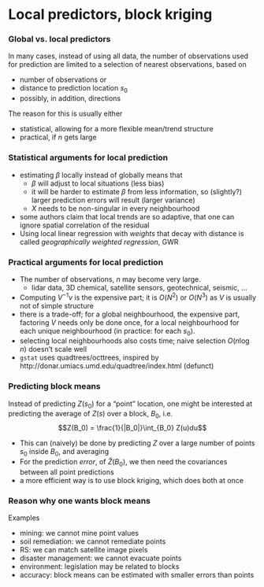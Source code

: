 # Local predictors, block kriging

### Global vs. local predictors
In many cases, instead of using all data, the number of observations used for
prediction are limited to a selection of nearest observations, based on

* number of observations or
* distance to prediction location $s_0$
* possibly, in addition, directions

The reason for this is usually either

* statistical, allowing for a more flexible mean/trend structure
* practical, if $n$ gets large

### Statistical arguments for local prediction

* estimating $\beta$ locally instead of globally means that
    * $\beta$ will adjust to local situations (less bias)
    * it will be harder to estimate $\beta$ from less information, so
   (slightly?) larger prediction errors will result (larger variance)
    * $X$ needs to be non-singular in every neighbourhood
* some authors claim that local trends are so
 adaptive, that one can ignore spatial correlation of the residual
* Using local linear regression with _weights_ that decay
 with distance is called _geographically weighted regression_, GWR

### Practical arguments for local prediction

* The number of observations, $n$ may become very large.
    * lidar data, 3D chemical, satellite sensors, geotechnical, seismic, ...
* Computing $V^{-1}v$ is the expensive part; it is $O(N^2)$  or $O(N^3)$ as $V$
is usually not of simple structure
* there is a trade-off; for a global neighbourhood, the expensive part, 
factoring $V$ needs only be done once, for a local neighbourhood for 
each unique neighbourhood (in practice: for each $s_0$).
* selecting local neighbourhoods also costs time; naive selection
$O(n \log n)$ doesn't scale well
* `gstat` uses quadtrees/octtrees, inspired by
http://donar.umiacs.umd.edu/quadtree/index.html (defunct)

### Predicting block means

Instead of predicting $Z(s_0)$ for a "point" location, one might be
interested at predicting the average of $Z(s)$ over a block, $B_0$, i.e.
$$Z(B_0) = \frac{1}{|B_0|}\int_{B_0} Z(u)du$$

* This can (naively) be done by predicting $Z$ over a large number of points
$s_0$ inside $B_0$, and averaging
* For the prediction _error_, of $\hat{Z}(B_0)$, we then need the covariances between all point predictions
* a more efficient way is to use block kriging, which does both at once

### Reason why one wants block means
Examples

* mining: we cannot mine point values
* soil remediation: we cannot remediate points
* RS: we can match satellite image pixels
* disaster management: we cannot evacuate points
* environment: legislation may be related to blocks
* accuracy: block means can be estimated with smaller errors than points
